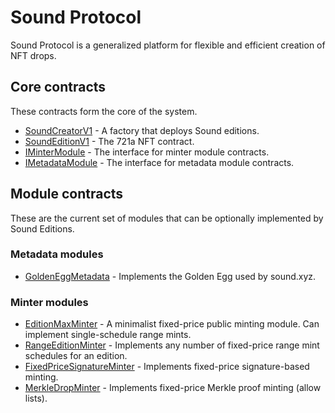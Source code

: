 # Sound Protocol

Sound Protocol is a generalized platform for flexible and efficient creation of NFT drops.

## Core contracts

These contracts form the core of the system.

- [SoundCreatorV1](/protocol/core/sound-creator-v1) - A factory that deploys Sound editions.
- [SoundEditionV1](/protocol/core/sound-edition-v1) - The 721a NFT contract.
- [IMinterModule](/protocol/core/i-minter-module) - The interface for minter module contracts.
- [IMetadataModule](/protocol/core/i-metadata-module) - The interface for metadata module contracts.

## Module contracts

These are the current set of modules that can be optionally implemented by Sound Editions.

### Metadata modules

- [GoldenEggMetadata](/protocol/modules/golden-egg-metadata) - Implements the Golden Egg used by sound.xyz.

### Minter modules

- [EditionMaxMinter](/protocol/modules/edition-max-minter) - A minimalist fixed-price public minting module. Can implement single-schedule range mints.
- [RangeEditionMinter](/protocol/modules/range-edition-minter) - Implements any number of fixed-price range mint schedules for an edition.
- [FixedPriceSignatureMinter](/protocol/modules/fixed-price-signature-minter) - Implements fixed-price signature-based minting.
- [MerkleDropMinter](/protocol/modules/merkle-drop-minter) - Implements fixed-price Merkle proof minting (allow lists).
